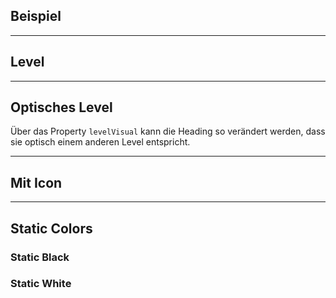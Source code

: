 ## Beispiel

<LiveCodeEditor />

---

## Level

<LiveCodeEditor example="levels" editorCollapsed />

---

## Optisches Level

Über das Property `levelVisual` kann die Heading so verändert werden, dass sie
optisch einem anderen Level entspricht.

<LiveCodeEditor example="level-visual" editorCollapsed />

---

## Mit Icon

<LiveCodeEditor example="icon" editorCollapsed />

---

## Static Colors

### Static Black

<LiveCodeEditor example="staticBlack" staticBlack editorCollapsed />

### Static White

<LiveCodeEditor example="staticWhite" staticWhite editorCollapsed />
